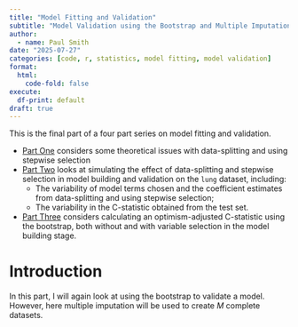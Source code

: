 ```yaml
---
title: "Model Fitting and Validation"
subtitle: "Model Validation using the Bootstrap and Multiple Imputation"
author:
  - name: Paul Smith
date: "2025-07-27"
categories: [code, r, statistics, model fitting, model validation]
format:
  html:
    code-fold: false
execute:
  df-print: default
draft: true
---
```


This is the final part of a four part series on model fitting and validation.

- [Part One](../stepwise_datasplitting/index.qmd) considers some theoretical issues with data-splitting and using stepwise selection
- [Part Two](../stepwise_datasplitting_simulation/index.qmd) looks at simulating the effect of data-splitting and stepwise selection in model building and validation on the `lung` dataset, including:
    - The variability of model terms chosen and the coefficient estimates from data-splitting and using stepwise selection;
    - The variability in the C-statistic obtained from the test set.
- [Part Three](../bias_corrected_validation/index.qmd) considers calculating an optimism-adjusted C-statistic using the bootstrap, both without and with variable selection in the model building stage.

# Introduction

In this part, I will again look at using the bootstrap to validate a model. However, here multiple imputation will be used to create $M$ complete datasets.

